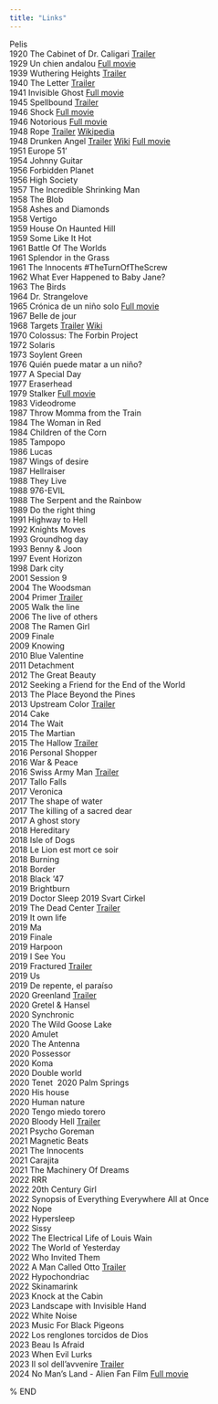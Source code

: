 ```yaml
---
title: "Links"
---
```


Pelis\
1920 The Cabinet of Dr. Caligari <a href="https://www.youtube.com/watch?v=IAtpxqajFak" target="_blank">Trailer</a>\
1929 Un chien andalou <a href="https://www.youtube.com/watch?v=JbBfHy2qNeA" target="_blank">Full movie</a>\
1939 Wuthering Heights <a href="https://www.youtube.com/watch?v=XmuMd4FnnYo" target="_blank">Trailer</a>\
1940 The Letter <a href="https://www.youtube.com/watch?v=qEWK9c-c12E" target="_blank">Trailer</a>\
1941 Invisible Ghost <a href="https://www.youtube.com/watch?v=b8zuKPcdVWE" target="_blank">Full movie</a>\
1945 Spellbound <a href="https://www.youtube.com/watch?v=HIBaGIUbXqI" target="_blank">Trailer</a>\
1946 Shock <a href="https://www.youtube.com/watch?v=lZuHHzKdovM" target="_blank">Full movie</a>\
1946 Notorious <a href="https://www.youtube.com/watch?v=7LwPhO2qPcQ" target="_blank">Full movie</a>\
1948 Rope <a href="https://www.youtube.com/watch?v=8xkQoH8QbVs" target="_blank">Trailer</a>\ <a href="https://en.wikipedia.org/wiki/Rope_%28film%29" target="_blank">Wikipedia</a>\
1948 Drunken Angel <a href="https://www.youtube.com/watch?v=U7aciSwf43o" target="_blank">Trailer</a> <a href="https://en.wikipedia.org/wiki/Drunken_Angel" target="_blank">Wiki</a> <a href="https://www.youtube.com/watch?v=-FYhv39l8jE" target="_blank">Full movie</a>\
1951 Europe 51'\
1954 Johnny Guitar\
1956 Forbidden Planet\
1956 High Society\
1957 The Incredible Shrinking Man\
1958 The Blob\
1958 Ashes and Diamonds\
1958 Vertigo\
1959 House On Haunted Hill\
1959 Some Like It Hot\
1961 Battle Of The Worlds\
1961 Splendor in the Grass\
1961 The Innocents #TheTurnOfTheScrew\
1962 What Ever Happened to Baby Jane?\
1963 The Birds\
1964 Dr. Strangelove\
1965 Crónica de un niño solo <a href="https://www.youtube.com/watch?v=VDGUX7zRqGs" target="_blank">Full movie</a>\
1967 Belle de jour\
1968 Targets <a href="https://www.youtube.com/watch?v=oiSc3xAXX5g" target="_blank">Trailer</a> <a href="https://en.wikipedia.org/wiki/Targets" target="_blank">Wiki</a>\
1970 Colossus: The Forbin Project\
1972 Solaris\
1973 Soylent Green\
1976 Quién puede matar a un niño?\
1977 A Special Day\
1977 Eraserhead\
1979 Stalker <a href="https://www.youtube.com/watch?v=Q3hBLv-HLEc" target="_blank">Full movie</a>\
1983 Videodrome\
1987 Throw Momma from the Train\
1984 The Woman in Red\
1984 Children of the Corn\
1985 Tampopo\
1986 Lucas\
1987 Wings of desire\
1987 Hellraiser\
1988 They Live\
1988 976-EVIL\
1988 The Serpent and the Rainbow\
1989 Do the right thing\
1991 Highway to Hell\
1992 Knights Moves\
1993 Groundhog day\
1993 Benny & Joon\
1997 Event Horizon\
1998 Dark city\
2001 Session 9\
2004 The Woodsman\
2004 Primer <a href="https://www.youtube.com/watch?v=-vD-yj9o664" target="_blank">Trailer</a>\
2005 Walk the line\
2006 The live of others\
2008 The Ramen Girl\
2009 Finale\
2009 Knowing\
2010 Blue Valentine\
2011 Detachment\
2012 The Great Beauty\
2012 Seeking a Friend for the End of the World\
2013 The Place Beyond the Pines\
2013 Upstream Color <a href="https://www.youtube.com/watch?v=SilYsr_3vrA" target="_blank">Trailer</a>\
2014 Cake\
2014 The Wait\
2015 The Martian\
2015 The Hallow <a href="https://www.youtube.com/watch?v=8fDo3-mluOs" target="_blank">Trailer</a>\
2016 Personal Shopper\
2016 War & Peace\
2016 Swiss Army Man <a href="https://www.youtube.com/watch?v=yrK1f4TsQfM" target="_blank">Trailer</a>\
2017 Tallo Falls\
2017 Veronica\
2017 The shape of water\
2017 The killing of a sacred dear\
2017 A ghost story\
2018 Hereditary\
2018 Isle of Dogs\
2018 Le Lion est mort ce soir\
2018 Burning\
2018 Border\
2018 Black '47\
2019 Brightburn\
2019 Doctor Sleep
2019 Svart Cirkel\
2019 The Dead Center <a href="https://www.youtube.com/watch?v=DmC25jd1N5Q" target="_blank">Trailer</a>\
2019 It own life\
2019 Ma\
2019 Finale\
2019 Harpoon\
2019 I See You\
2019 Fractured  <a href="https://www.youtube.com/watch?v=S8obCz5NSog" target="_blank">Trailer</a>\
2019 Us\
2019 De repente, el paraíso\
2020 Greenland <a href="https://www.youtube.com/watch?v=RTODtIQQRpA" target="_blank">Trailer</a>\
2020 Gretel & Hansel\
2020 Synchronic\
2020 The Wild Goose Lake\
2020 Amulet\
2020 The Antenna\
2020 Possessor\
2020 Koma\
2020 Double world\
2020 Tenet\ 
2020 Palm Springs\
2020 His house\
2020 Human nature\
2020 Tengo miedo torero\
2020 Bloody Hell <a href="https://www.youtube.com/watch?v=dnPQ7x8HxA0" target="_blank">Trailer</a>\
2021 Psycho Goreman\
2021 Magnetic Beats\
2021 The Innocents\
2021 Carajita\
2021 The Machinery Of Dreams\
2022 RRR\
2022 20th Century Girl\
2022 Synopsis of Everything Everywhere All at Once\
2022 Nope\
2022 Hypersleep\
2022 Sissy\
2022 The Electrical Life of Louis Wain\
2022 The World of Yesterday\
2022 Who Invited Them\
2022 A Man Called Otto <a href="https://www.youtube.com/watch?v=eFYUX9l-m5I" target="_blank">Trailer</a>\
2022 Hypochondriac\
2022 Skinamarink\
2023 Knock at the Cabin\
2023 Landscape with Invisible Hand\
2022 White Noise\
2023 Music For Black Pigeons\
2022 Los renglones torcidos de Dios\
2023 Beau Is Afraid\
2023 When Evil Lurks\
2023 Il sol dell'avvenire <a href="https://www.youtube.com/watch?v=2wG9YADIH3c" target="_blank">Trailer</a>\
2024 No Man's Land - Alien Fan Film <a href="https://www.youtube.com/watch?v=h5Fnlq2T0Vg" target="_blank">Full movie</a>\

% END